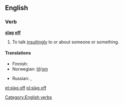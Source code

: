 ==English==

===Verb===
'''[[slag]] [[off]]'''

# {{context|British|slang|transitive|idiomatic|lang=en}} To talk [[insultingly]] to or about someone or something.

====Translations====
{{trans-top|to talk insultingly to or about someone or something}}
* Finnish: {{t-|fi|mollata}}
* Norwegian: {{t-|no|slenge dritt}} [[til#Norwegian|til]]/[[om#Norwegian|om]]
{{trans-mid}}
* Russian: {{t+|ru|охаивать|tr=oxáivatʼ|sc=Cyrl}}, {{t+|ru|хаять|tr=xájatʼ|sc=Cyrl}}
{{trans-bottom}}

[[Category:English verbs]]

[[et:slag off]]
[[pl:slag off]]